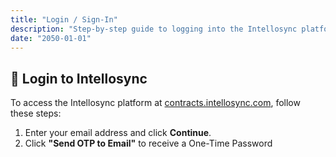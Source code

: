 ```yaml
---
title: "Login / Sign-In"
description: "Step-by-step guide to logging into the Intellosync platform using OTP or third-party authentication methods."
date: "2050-01-01"
---
```



## 🚪 Login to Intellosync

To access the Intellosync platform at [contracts.intellosync.com](https://contracts.intellosync.com), follow these steps:

1. Enter your email address and click **Continue**.
2. Click **"Send OTP to Email"** to receive a One-Time Password
